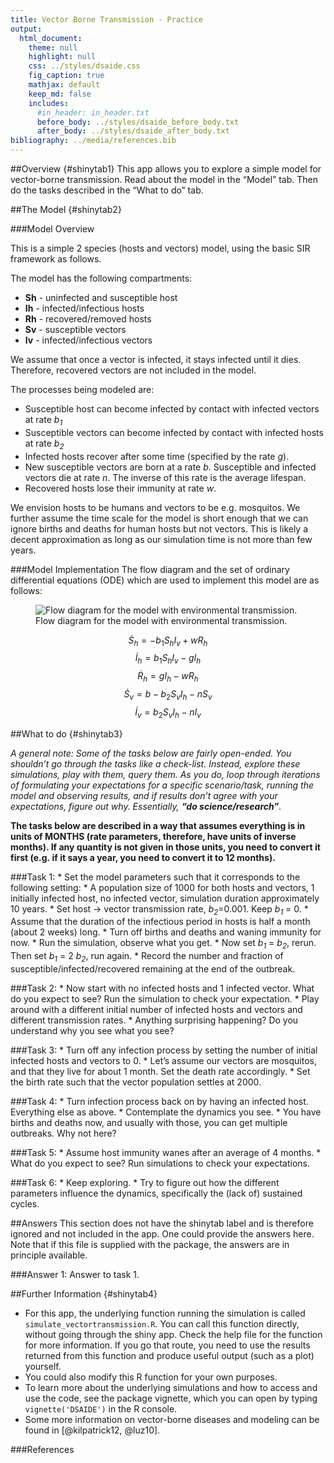 ```yaml
---
title: Vector Borne Transmission - Practice
output:
  html_document:
    theme: null
    highlight: null
    css: ../styles/dsaide.css
    fig_caption: true
    mathjax: default 
    keep_md: false
    includes:
      #in_header: in_header.txt
      before_body: ../styles/dsaide_before_body.txt
      after_body: ../styles/dsaide_after_body.txt 
bibliography: ../media/references.bib
---
```


##Overview {#shinytab1}
This app allows you to explore a simple model for vector-borne transmission. Read about the model in the "Model" tab. Then do the tasks described in the "What to do" tab.


##The Model {#shinytab2}

###Model Overview

This is a simple 2 species (hosts and vectors) model, using the basic SIR framework as follows.

The model has the following compartments:  

* **Sh** - uninfected and susceptible host 
* **Ih** - infected/infectious hosts
* **Rh** - recovered/removed hosts
* **Sv** - susceptible vectors
* **Iv** - infected/infectious vectors

We assume that once a vector is infected, it stays infected until it dies. Therefore, recovered vectors are not included in the model.


The processes being modeled are:

* Susceptible host can become infected by contact with infected vectors at rate _b~1~_ 
* Susceptible vectors can become infected by contact with infected hosts at rate _b~2~_ 
* Infected hosts recover after some time (specified by the rate _g_). 
* New susceptible vectors are born at a rate _b_. Susceptible and infected vectors die at rate _n_. The inverse of this rate is the average lifespan. 
* Recovered hosts lose their immunity at rate _w_.

We envision hosts to be humans and vectors to be e.g. mosquitos. We further assume the time scale for the model is short enough that we can ignore births and deaths for human hosts but not vectors. This is likely a decent approximation as long as our simulation time is not more than few years.


###Model Implementation
The flow diagram and the set of ordinary differential equations (ODE) which are used to implement this model are as follows:

![Flow diagram for the model with environmental transmission.](../media/vectorbornemodel.png)


$$\dot S_h = - b_1 S_h I_v + w R_h$$ 
$$\dot I_h = b_1 S_h I_v  - g I_h$$ 
$$\dot R_h = g I_h - w R_h$$
$$\dot S_v =b - b_2 S_v I_h - n S_v$$ 
$$\dot I_v = b_2 S_v I_h  - n I_v$$ 



##What to do {#shinytab3}

_A general note: Some of the tasks below are fairly open-ended. You shouldn't go through the tasks like a check-list. Instead, explore these simulations, play with them, query them. As you do, loop through iterations of formulating your expectations for a specific scenario/task, running the model and observing results, and if results don't agree with your expectations, figure out why. Essentially, **"do science/research"**._ 

**The tasks below are described in a way that assumes everything is in units of MONTHS (rate parameters, therefore, have units of inverse months). If any quantity is not given in those units, you need to convert it first (e.g. if it says a year, you need to convert it to 12 months).**

###Task 1: 
* Set the model parameters such that it corresponds to the following setting: 
    * A population size of 1000 for both hosts and vectors, 1 initially infected host, no infected vector, simulation duration approximately 10 years.
    * Set host -> vector transmission rate, _b~2~_=0.001. Keep _b~1~_ = 0.
    * Assume that the duration of the infectious period in hosts is half a month (about 2 weeks) long. 
    * Turn off births and deaths and waning immunity for now.
* Run the simulation, observe what you get. 
* Now set _b~1~_ = _b~2~_, rerun. Then set _b~1~_ = 2 _b~2~_, run again.
* Record the number and fraction of susceptible/infected/recovered remaining at the end of the outbreak.    

###Task 2: 
* Now start with no infected hosts and 1 infected vector. What do you expect to see? Run the simulation to check your expectation.
* Play around with a different initial number of infected hosts and vectors and different transmission rates.
* Anything surprising happening? Do you understand why you see what you see?

###Task 3: 
* Turn off any infection process by setting the number of initial infected hosts and vectors to 0. 
* Let's assume our vectors are mosquitos, and that they live for about 1 month. Set the death rate accordingly.
* Set the birth rate such that the vector population settles at 2000.

###Task 4: 
* Turn infection process back on by having an infected host. Everything else as above.
* Contemplate the dynamics you see. 
* You have births and deaths now, and usually with those, you can get multiple outbreaks. Why not here?

###Task 5: 
* Assume host immunity wanes after an average of 4 months. 
* What do you expect to see? Run simulations to check your expectations.

###Task 6: 
* Keep exploring. 
* Try to figure out how the different parameters influence the dynamics, specifically the (lack of) sustained cycles.


##Answers 
This section does not have the shinytab label and is therefore ignored and not included in the app. One could provide the answers here. Note that if this file is supplied with the package, the answers are in principle available.

###Answer 1: 
Answer to task 1.


##Further Information {#shinytab4}

* For this app, the underlying function running the simulation is called `simulate_vectortransmission.R`. You can call this function directly, without going through the shiny app. Check the help file for the function for more information. If you go that route, you need to use the results returned from this function and produce useful output (such as a plot) yourself. 
* You could also modify this R function for your own purposes.
* To learn more about the underlying simulations and how to access and use the code, see the package vignette, which you can open by typing `vignette('DSAIDE')` in the R console.
* Some more information on vector-borne diseases and modeling can be found in [@kilpatrick12, @luz10].


###References

